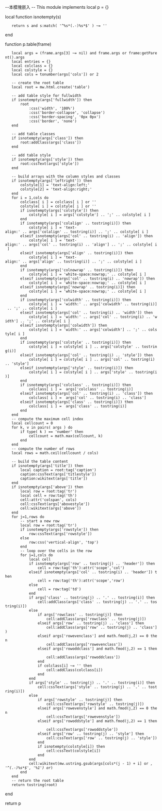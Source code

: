 --本模塊嵌入{{整齊列表}}
-- This module implements {{aligned table}}
local p = {}

local function isnotempty(s)
	return s and s:match( '^%s*(.-)%s*$' ) ~= ''
end

function p.table(frame)
	local args = (frame.args[3] ~= nil) and frame.args or frame:getParent().args
	local entries = {}
	local colclass = {}
	local colstyle = {}
	local cols = tonumber(args['cols']) or 2

	-- create the root table
	local root = mw.html.create('table')

	-- add table style for fullwidth
	if isnotempty(args['fullwidth']) then
		root
			:css('width', '100%')
			:css('border-collapse', 'collapse')
			:css('border-spacing', '0px 0px')
			:css('border', 'none')
	end

	-- add table classes
	if isnotempty(args['class']) then
		root:addClass(args['class'])
	end

	-- add table style
	if isnotempty(args['style']) then
		root:cssText(args['style'])
	end

	-- build arrays with the column styles and classes
	if isnotempty(args['leftright']) then
		colstyle[1] = 'text-align:left;'
		colstyle[2] = 'text-align:right;'
	end
	for i = 1,cols do
		colclass[ i ] = colclass[ i ] or ''
		colstyle[ i ] = colstyle[ i ] or ''
		if isnotempty(args['colstyle']) then
			colstyle[ i ] = args['colstyle'] .. ';' .. colstyle[ i ]
		end
		if isnotempty(args['colalign' .. tostring(i)]) then
			colstyle[ i ] = 'text-align:' .. args['colalign' .. tostring(i)] .. ';' .. colstyle[ i ]
		elseif isnotempty(args['col' .. tostring(i) .. 'align']) then
			colstyle[ i ] = 'text-align:' .. args['col' .. tostring(i) .. 'align'] .. ';' .. colstyle[ i ]
		elseif isnotempty(args['align' .. tostring(i)]) then
			colstyle[ i ] = 'text-align:' .. args['align' .. tostring(i)] .. ';' .. colstyle[ i ]
		end
		if isnotempty(args['colnowrap' .. tostring(i)]) then
			colstyle[ i ] = 'white-space:nowrap;' .. colstyle[ i ]
		elseif isnotempty(args['col' .. tostring(i) .. 'nowrap']) then
			colstyle[ i ] = 'white-space:nowrap;' .. colstyle[ i ]
		elseif isnotempty(args['nowrap' .. tostring(i)]) then
			colstyle[ i ] = 'white-space:nowrap;' .. colstyle[ i ]
		end
		if isnotempty(args['colwidth' .. tostring(i)]) then
			colstyle[ i ] = 'width:' .. args['colwidth' .. tostring(i)] .. ';' .. colstyle[ i ]
		elseif isnotempty(args['col' .. tostring(i) .. 'width']) then
			colstyle[ i ] = 'width:' .. args['col' .. tostring(i) .. 'width'] .. ';' .. colstyle[ i ]
		elseif isnotempty(args['colwidth']) then
			colstyle[ i ] = 'width:' .. args['colwidth'] .. ';' .. colstyle[ i ]
		end
		if isnotempty(args['colstyle' .. tostring(i)]) then
			colstyle[ i ] = colstyle[ i ] .. args['colstyle' .. tostring(i)]
		elseif isnotempty(args['col' .. tostring(i) .. 'style']) then
			colstyle[ i ] = colstyle[ i ] .. args['col' .. tostring(i) .. 'style']
		elseif isnotempty(args['style' .. tostring(i)]) then
			colstyle[ i ] = colstyle[ i ] .. args['style' .. tostring(i)]
		end
		if isnotempty(args['colclass' .. tostring(i)]) then
			colclass[ i ] =  args['colclass' .. tostring(i)]
		elseif isnotempty(args['col' .. tostring(i) .. 'class']) then
			colclass[ i ] =  args['col' .. tostring(i) .. 'class']
		elseif isnotempty(args['class' .. tostring(i)]) then
			colclass[ i ] =  args['class' .. tostring(i)]
		end
	end
	-- compute the maximum cell index
	local cellcount = 0
	for k, v in pairs( args ) do
		if type( k ) == 'number' then
			cellcount = math.max(cellcount, k)
		end
	end
	-- compute the number of rows
	local rows = math.ceil(cellcount / cols)

	-- build the table content
	if isnotempty(args['title']) then
		local caption = root:tag('caption')
		caption:cssText(args['titlestyle'])
		caption:wikitext(args['title'])
	end
	if isnotempty(args['above']) then
		local row = root:tag('tr')
		local cell = row:tag('th')
		cell:attr('colspan', cols)
		cell:cssText(args['abovestyle'])
		cell:wikitext(args['above'])
	end
	for j=1,rows do
		-- start a new row
		local row = root:tag('tr')
		if isnotempty(args['rowstyle']) then
			row:cssText(args['rowstyle'])
		else
			row:css('vertical-align', 'top')
		end
		-- loop over the cells in the row
		for i=1,cols do
			local cell
			if isnotempty(args['row' .. tostring(j) .. 'header']) then
				cell = row:tag('th'):attr('scope','col')
			elseif isnotempty(args['col' .. tostring(i) .. 'header']) then
				cell = row:tag('th'):attr('scope','row')
			else
				cell = row:tag('td')
			end
			if args['class' .. tostring(j) .. '.' .. tostring(i)] then
				cell:addClass(args['class' .. tostring(j) .. '.' .. tostring(i)])
			else
				if args['rowclass' .. tostring(j)] then
					cell:addClass(args['rowclass' .. tostring(j)])
				elseif args['row' .. tostring(j) .. 'class'] then
					cell:addClass(args['row' .. tostring(j) .. 'class'])
				elseif args['rowevenclass'] and math.fmod(j,2) == 0 then
					cell:addClass(args['rowevenclass'])
				elseif args['rowoddclass'] and math.fmod(j,2) == 1 then	
					cell:addClass(args['rowoddclass'])
				end
				if colclass[i] ~= '' then
					cell:addClass(colclass[i])
				end
			end
			if args['style' .. tostring(j) .. '.' .. tostring(i)] then
				cell:cssText(args['style' .. tostring(j) .. '.' .. tostring(i)])
			else
				if args['rowstyle' .. tostring(j)] then
					cell:cssText(args['rowstyle' .. tostring(j)])
				elseif args['rowevenstyle'] and math.fmod(j,2) == 0 then
					cell:cssText(args['rowevenstyle'])
				elseif args['rowoddstyle'] and math.fmod(j,2) == 1 then	
					cell:cssText(args['rowoddstyle'])
				elseif args['row' .. tostring(j) .. 'style'] then
					cell:cssText(args['row' .. tostring(j) .. 'style'])
				end
				if isnotempty(colstyle[i]) then
					cell:cssText(colstyle[i])
				end
			end
			cell:wikitext(mw.ustring.gsub(args[cols*(j - 1) + i] or '', '^(.-)%s*$', '%1') or '')
		end
	end
	-- return the root table
	return tostring(root)
end

return p